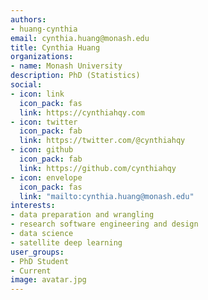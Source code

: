 ```yaml
---
authors:
- huang-cynthia
email: cynthia.huang@monash.edu
title: Cynthia Huang
organizations:
- name: Monash University
description: PhD (Statistics)
social:
- icon: link
  icon_pack: fas
  link: https://cynthiahqy.com
- icon: twitter
  icon_pack: fab
  link: https://twitter.com/@cynthiahqy
- icon: github
  icon_pack: fab
  link: https://github.com/cynthiahqy
- icon: envelope
  icon_pack: fas
  link: "mailto:cynthia.huang@monash.edu"
interests:
- data preparation and wrangling
- research software engineering and design
- data science
- satellite deep learning
user_groups:
- PhD Student
- Current
image: avatar.jpg
---
```

